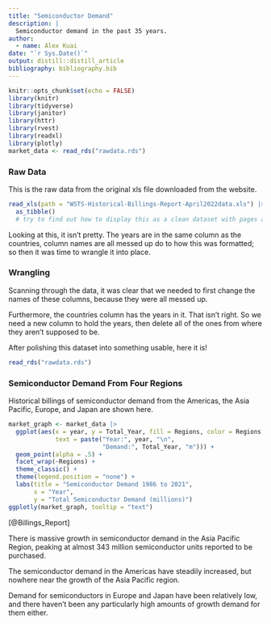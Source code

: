 ```yaml
---
title: "Semiconductor Demand"
description: |
  Semiconductor demand in the past 35 years.
author:
  - name: Alex Kuai
date: "`r Sys.Date()`"
output: distill::distill_article
bibliography: bibliography.bib
---
```

```r
knitr::opts_chunk$set(echo = FALSE)
library(knitr)
library(tidyverse)
library(janitor)
library(httr)
library(rvest)
library(readxl)
library(plotly)
market_data <- read_rds("rawdata.rds")
```

### Raw Data
This is the raw data from the original xls file downloaded from the website. 

```r
read_xls(path = "WSTS-Historical-Billings-Report-April2022data.xls") |>
  as_tibble()
  # try to find out how to display this as a clean dataset with pages and everything
```
Looking at this, it isn't pretty. The years are in the same column as the countries, column names are all messed up do to how this was formatted; so then it was time to wrangle it into place. 

### Wrangling
Scanning through the data, it was clear that we needed to first change the names of these columns, because they were all messed up.

Furthermore, the countries column has the years in it. That isn't right. So we need a new column to hold the years, then delete all of the ones from where they aren't supposed to be. 

After polishing this dataset into something usable, here it is!

```r
read_rds("rawdata.rds")
```


### Semiconductor Demand From Four Regions
Historical billings of semiconductor demand from the Americas, the Asia Pacific, Europe, and Japan are shown here. 

```r
market_graph <- market_data |> 
  ggplot(aes(x = year, y = Total_Year, fill = Regions, color = Regions,
             text = paste("Year:", year, "\n", 
                          "Demand:", Total_Year, "m"))) +
  geom_point(alpha = .5) +
  facet_wrap(~Regions) +
  theme_classic() +
  theme(legend.position = "none") +
  labs(title = "Semiconductor Demand 1986 to 2021",
       x = "Year",
       y = "Total Semiconductor Demand (millions)")
ggplotly(market_graph, tooltip = "text")
```
[@Billings_Report]

There is massive growth in semiconductor demand in the Asia Pacific Region, peaking at almost 343 million semiconductor units reported to be purchased. 

The semiconductor demand in the Americas have steadily increased, but nowhere near the growth of the Asia Pacific region. 

Demand for semiconductors in Europe and Japan have been relatively low, and there haven't been any particularly high amounts of growth demand for them either. 





